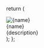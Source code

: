   return (
    <div className="px-5 py-6 bg-white rounded-lg shadow-md border border-gray-200">
      <div className="flex items-center gap-2">
        <img
          src={img}
          alt={name}
          className="size-6 fill-gray-800 dark:fill-gray-100 text-gray-800 dark:text-gray-100"
        />
        <div className="font-semibold text-base text-gray-800 dark:text-white">
          {name}
        </div>
      </div>
      <div className="text-sm text-gray-500 mt-4">{description}</div>
    </div>
  );
};
